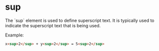 
# sup
<Separator />
The `sup` element is used to define superscript text. It is typically used to indicate the superscript text that is being used.

Example:
```html
x<sup>2</sup> + y<sup>2</sup> = 5<sup>2</sup>
```